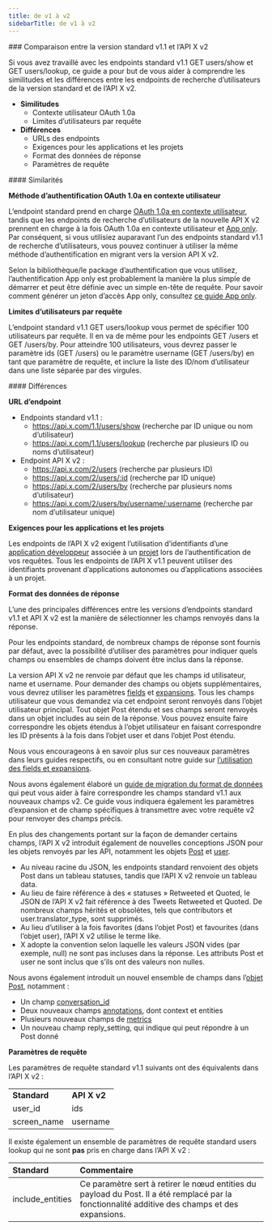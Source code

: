 ```yaml
---
title: de v1 à v2
sidebarTitle: de v1 à v2
---
```



<div id="standard-v11-compared-to-x-api-v2">
  ### Comparaison entre la version standard v1.1 et l’API X v2
</div>

Si vous avez travaillé avec les endpoints standard v1.1 GET users/show et GET users/lookup, ce guide a pour but de vous aider à comprendre les similitudes et les différences entre les endpoints de recherche d’utilisateurs de la version standard et de l’API X v2.

- **Similitudes**
  - Contexte utilisateur OAuth 1.0a
  - Limites d’utilisateurs par requête
- **Différences**
  - URLs des endpoints
  - Exigences pour les applications et les projets
  - Format des données de réponse
  - Paramètres de requête

<div id="similarities">
  #### Similarités
</div>

**Méthode d’authentification OAuth 1.0a en contexte utilisateur**

L’endpoint standard prend en charge [OAuth 1.0a en contexte utilisateur](/fr/resources/fundamentals/authentication#oauth-1-0a-2), tandis que les endpoints de recherche d’utilisateurs de la nouvelle API X v2 prennent en charge à la fois OAuth 1.0a en contexte utilisateur et [App only](/fr/resources/fundamentals/authentication#oauth-2-0). Par conséquent, si vous utilisiez auparavant l’un des endpoints standard v1.1 de recherche d’utilisateurs, vous pouvez continuer à utiliser la même méthode d’authentification en migrant vers la version API X v2. 

Selon la bibliothèque/le package d’authentification que vous utilisez, l’authentification App only est probablement la manière la plus simple de démarrer et peut être définie avec un simple en-tête de requête. Pour savoir comment générer un jeton d’accès App only, consultez [ce guide App only](/fr/resources/fundamentals/authentication#bearer-token-also-known-as-app-only). 

**Limites d’utilisateurs par requête**

L’endpoint standard v1.1 GET users/lookup vous permet de spécifier 100 utilisateurs par requête. Il en va de même pour les endpoints GET /users et GET /users/by. Pour atteindre 100 utilisateurs, vous devrez passer le paramètre ids (GET /users) ou le paramètre username (GET /users/by) en tant que paramètre de requête, et inclure la liste des ID/nom d’utilisateur dans une liste séparée par des virgules. 
 

<div id="differences">
  #### Différences
</div>

**URL d’endpoint**

- Endpoints standard v1.1 :
  - https://api.x.com/1.1/users/show (recherche par ID unique ou nom d’utilisateur)
  - https://api.x.com/1.1/users/lookup (recherche par plusieurs ID ou noms d’utilisateur)
- Endpoint API X v2 :
  - https://api.x.com/2/users (recherche par plusieurs ID)
  - https://api.x.com/2/users/:id (recherche par ID unique)
  - https://api.x.com/2/users/by (recherche par plusieurs noms d’utilisateur)
  - https://api.x.com/2/users/by/username/:username (recherche par nom d’utilisateur unique)

**Exigences pour les applications et les projets**

Les endpoints de l’API X v2 exigent l’utilisation d’identifiants d’une [application développeur](/fr/resources/fundamentals/developer-apps) associée à un [projet](/fr/resources/fundamentals/projects) lors de l’authentification de vos requêtes. Tous les endpoints de l’API X v1.1 peuvent utiliser des identifiants provenant d’applications autonomes ou d’applications associées à un projet.

**Format des données de réponse**

L’une des principales différences entre les versions d’endpoints standard v1.1 et API X v2 est la manière de sélectionner les champs renvoyés dans la réponse.

Pour les endpoints standard, de nombreux champs de réponse sont fournis par défaut, avec la possibilité d’utiliser des paramètres pour indiquer quels champs ou ensembles de champs doivent être inclus dans la réponse.

La version API X v2 ne renvoie par défaut que les champs id utilisateur, name et username. Pour demander des champs ou objets supplémentaires, vous devrez utiliser les paramètres [fields](/fr/x-api/fundamentals/fields) et [expansions](/fr/x-api/fundamentals/expansions). Tous les champs utilisateur que vous demandez via cet endpoint seront renvoyés dans l’objet utilisateur principal. Tout objet Post étendu et ses champs seront renvoyés dans un objet includes au sein de la réponse. Vous pouvez ensuite faire correspondre les objets étendus à l’objet utilisateur en faisant correspondre les ID présents à la fois dans l’objet user et dans l’objet Post étendu.

Nous vous encourageons à en savoir plus sur ces nouveaux paramètres dans leurs guides respectifs, ou en consultant notre guide sur [l’utilisation des fields et expansions](/fr/x-api/fundamentals/data-dictionary#how-to-use-fields-and-expansions).

Nous avons également élaboré un [guide de migration du format de données](/fr/x-api/migrate/data-format-migration#migrating-from-standard-v1-1s-data-format-to-v2) qui peut vous aider à faire correspondre les champs standard v1.1 aux nouveaux champs v2. Ce guide vous indiquera également les paramètres d’expansion et de champ spécifiques à transmettre avec votre requête v2 pour renvoyer des champs précis.

En plus des changements portant sur la façon de demander certains champs, l’API X v2 introduit également de nouvelles conceptions JSON pour les objets renvoyés par les API, notamment les objets [Post](/fr/x-api/fundamentals/data-dictionary#tweet) et [user](/fr/x-api/fundamentals/data-dictionary#user).

- Au niveau racine du JSON, les endpoints standard renvoient des objets Post dans un tableau statuses, tandis que l’API X v2 renvoie un tableau data.
- Au lieu de faire référence à des « statuses » Retweeted et Quoted, le JSON de l’API X v2 fait référence à des Tweets Retweeted et Quoted. De nombreux champs hérités et obsolètes, tels que contributors et user.translator\_type, sont supprimés.
- Au lieu d’utiliser à la fois favorites (dans l’objet Post) et favourites (dans l’objet user), l’API X v2 utilise le terme like.
- X adopte la convention selon laquelle les valeurs JSON vides (par exemple, null) ne sont pas incluses dans la réponse. Les attributs Post et user ne sont inclus que s’ils ont des valeurs non nulles.

Nous avons également introduit un nouvel ensemble de champs dans l’[objet Post](/fr/x-api/fundamentals/data-dictionary#tweet), notamment :

- Un champ [conversation\_id](/fr/x-api/fundamentals/conversation-id)
- Deux nouveaux champs [annotations](/fr/x-api/fundamentals/post-annotations), dont context et entities
- Plusieurs nouveaux champs de [metrics](/fr/x-api/fundamentals/metrics)
- Un nouveau champ reply\_setting, qui indique qui peut répondre à un Post donné

**Paramètres de requête**

Les paramètres de requête standard v1.1 suivants ont des équivalents dans l’API X v2 :

|     |     |
| :--- | :--- |
| **Standard** | **API X v2** |
| user\_id | ids |
| screen\_name | username |

Il existe également un ensemble de paramètres de requête standard users lookup qui ne sont **pas** pris en charge dans l’API X v2 :

| Standard | Commentaire |
| :--- | :--- |
| include\_entities | Ce paramètre sert à retirer le nœud entities du payload du Post. Il a été remplacé par la fonctionnalité additive des champs et des expansions. |